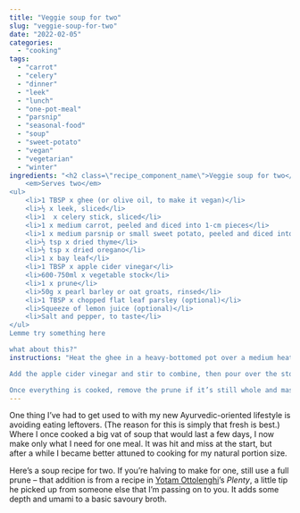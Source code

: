 ```yaml
---
title: "Veggie soup for two"
slug: "veggie-soup-for-two"
date: "2022-02-05"
categories: 
  - "cooking"
tags: 
  - "carrot"
  - "celery"
  - "dinner"
  - "leek"
  - "lunch"
  - "one-pot-meal"
  - "parsnip"
  - "seasonal-food"
  - "soup"
  - "sweet-potato"
  - "vegan"
  - "vegetarian"
  - "winter"
ingredients: "<h2 class=\"recipe_component_name\">Veggie soup for two</h2>
    <em>Serves two</em>
<ul>
 	<li>1 TBSP x ghee (or olive oil, to make it vegan)</li>
 	<li>½ x leek, sliced</li>
 	<li>1  x celery stick, sliced</li>
 	<li>1 x medium carrot, peeled and diced into 1-cm pieces</li>
 	<li>1 x medium parsnip or small sweet potato, peeled and diced into 1-cm pieces</li>
 	<li>½ tsp x dried thyme</li>
 	<li>½ tsp x dried oregano</li>
 	<li>1 x bay leaf</li>
 	<li>1 TBSP x apple cider vinegar</li>
 	<li>600-750ml x vegetable stock</li>
 	<li>1 x prune</li>
 	<li>50g x pearl barley or oat groats, rinsed</li>
 	<li>1 TBSP x chopped flat leaf parsley (optional)</li>
 	<li>Squeeze of lemon juice (optional)</li>
 	<li>Salt and pepper, to taste</li>
</ul>
Lemme try something here

what about this?"
instructions: "Heat the ghee in a heavy-bottomed pot over a medium heat. Add the leek, celery, carrot and parsnip/sweet potato and cook until the veggies start to soften (about 5 minutes). Add the herbs and cook for a further minute.

Add the apple cider vinegar and stir to combine, then pour over the stock and add the prune. Reduce the heat to med-low and simmer for around 45 minutes, until the veggies are tender and the barley or oat groats are soft.

Once everything is cooked, remove the prune if it’s still whole and mash with a fork before returning to the pot. Remove the bay leaf as well, before ladling into two bowls and sprinkling some parsley over each serving if using. Finish with a squeeze of lemon juice if desired, and season with salt and pepper to taste."
---
```


One thing I’ve had to get used to with my new Ayurvedic-oriented lifestyle is avoiding eating leftovers. (The reason for this is simply that fresh is best.) Where I once cooked a big vat of soup that would last a few days, I now make only what I need for one meal. It was hit and miss at the start, but after a while I became better attuned to cooking for my natural portion size.

Here’s a soup recipe for two. If you’re halving to make for one, still use a full prune – that addition is from a recipe in [Yotam Ottolenghi](https://ottolenghi.co.uk/)’s _Plenty_, a little tip he picked up from someone else that I’m passing on to you. It adds some depth and umami to a basic savoury broth.
